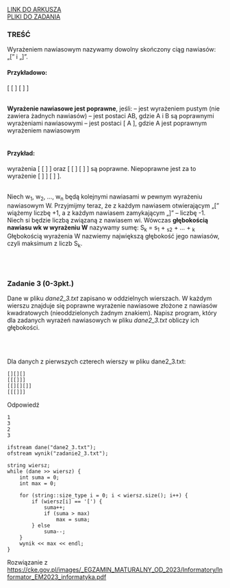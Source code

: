 
<div className="box_link"><a className="link  link_materials" target="_blank" href="https://cke.gov.pl/images/_EGZAMIN_MATURALNY_OD_2023/Informatory/Informator_EM2023_informatyka.pdf">LINK DO ARKUSZA</a>
<br/>
<a className="link  link_materials" href="http://cke.gov.pl/images/_EGZAMIN_MATURALNY_OD_2023/Informatory/Informator_EM2023_informatyka_pliki.zip" >PLIKI DO ZADANIA</a>
<br/>
</div>

### TREŚĆ

Wyrażeniem nawiasowym nazywamy dowolny skończony ciąg nawiasów: „[” i „]”.<br/>

#### Przykładowo: 
[ [ ] [ ] ]

<br/>
<b>Wyrażenie nawiasowe jest poprawne</b>, jeśli:
– jest wyrażeniem pustym (nie zawiera żadnych nawiasów)
– jest postaci AB, gdzie A i B są poprawnymi wyrażeniami nawiasowymi
– jest postaci [ A ], gdzie A jest poprawnym wyrażeniem nawiasowym
<br/><br/>

#### Przykład: 
wyrażenia [ [ ] ] oraz [ [ ] [ ] ] są poprawne. Niepoprawne jest za to wyrażenie
[ ] ] [ ] ].

<br/>
Niech w<sub>1</sub>, w<sub>2</sub>, …, w<sub>n</sub> będą kolejnymi nawiasami w pewnym wyrażeniu nawiasowym W.
Przyjmijmy teraz, że z każdym nawiasem otwierającym „[” wiążemy liczbę +1, a z każdym
nawiasem zamykającym „]” – liczbę -1. Niech si będzie liczbą związaną z nawiasem wi.
Wówczas <b>głębokością nawiasu wk w wyrażeniu W</b> nazywamy sumę:
S<sub>k</sub> = s<sub>1</sub> + <sub>s2</sub> + … + <sub>k</sub>
Głębokością wyrażenia W nazwiemy największą głębokość jego nawiasów, czyli maksimum
z liczb S<sub>k</sub>.

<br/><br/>

### Zadanie 3   (0-3pkt.)

Dane w pliku <i>dane2_3.txt</i> zapisano w oddzielnych wierszach. W każdym wierszu znajduje
się poprawne wyrażenie nawiasowe złożone z nawiasów kwadratowych (nieoddzielonych
żadnym znakiem).
Napisz program, który dla zadanych wyrażeń nawiasowych w pliku <i>dane2_3.txt</i> obliczy
ich głębokości.


<br/>
<br/>

<Dropdown title="WSKAZÓWKI">
    <p className={`dropdown_text`}>
    </p>
</Dropdown>

<Dropdown title="ODPOWIEDŹ">
<p className={`dropdown_text`}>
Dla danych z pierwszych czterech wierszy w pliku dane2_3.txt:<br/></p>

```
[][][]
[[[]]]
[[][][]]
[[[]]]
```

<p className={`dropdown_text`}>Odpowiedź</p>

```
1
3
2
3
```

</Dropdown>

<Dropdown title="ROZWIĄZANIE PRZYKŁADOWE - PYTHON">
</Dropdown>

<Dropdown title="ROZWIĄZANIE PRZYKŁADOWE - C++">

```
ifstream dane("dane2_3.txt");
ofstream wynik("zadanie2_3.txt");

string wiersz;
while (dane >> wiersz) {
    int suma = 0;
    int max = 0;

    for (string::size_type i = 0; i < wiersz.size(); i++) {
        if (wiersz[i] == '[') {
            suma++;
            if (suma > max)
                max = suma;
        } else
            suma--;
    }
    wynik << max << endl;
}
```
<p className={`dropdown_text`}>
Rozwiązanie z <a className='link' href="https://cke.gov.pl/images/_EGZAMIN_MATURALNY_OD_2023/Informatory/Informator_EM2023_informatyka.pdf">https://cke.gov.pl/images/_EGZAMIN_MATURALNY_OD_2023/Informatory/Informator_EM2023_informatyka.pdf</a><br/>
</p>

</Dropdown>






